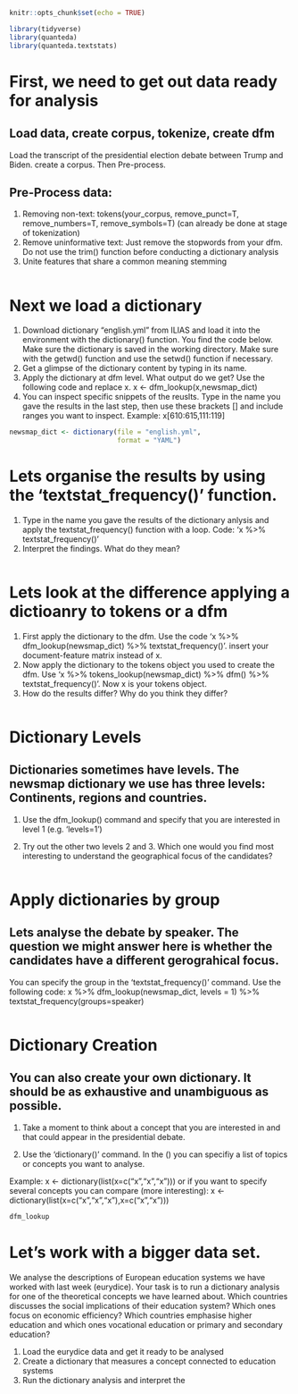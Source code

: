 
```{r setup, include=FALSE}
knitr::opts_chunk$set(echo = TRUE)

library(tidyverse)
library(quanteda)
library(quanteda.textstats)
```

# First, we need to get out data ready for analysis
## Load data, create corpus, tokenize, create dfm
Load the transcript of the presidential election debate between Trump and Biden. create a corpus. Then Pre-process.

## Pre-Process data: 
1. Removing non-text: tokens(your_corpus,  remove_punct=T,  remove_numbers=T, remove_symbols=T) (can already be done at stage of tokenization)
2. Remove uninformative text: Just remove the stopwords from your dfm. Do not use the trim() function before conducting a dictionary analysis
3. Unite features that share a common meaning stemming
```{r}


```

# Next we load a dictionary
1. Download dictionary "english.yml" from ILIAS and load it into the environment with the dictionary() function. You find the code below. Make sure the dictionary is saved in the working directory. Make sure with the getwd() function and use the setwd() function if necessary.
2. Get a glimpse of the dictionary content by typing in its name.
3. Apply the dictionary at dfm level. What output do we get? Use the following code and replace x. x <- dfm_lookup(x,newsmap_dict)
4. You can inspect specific snippets of the reuslts. Type in the name you gave the results in the last step, then use these brackets [] and include ranges you want to inspect. 
Example:  x[610:615,111:119]



```{r}
newsmap_dict <- dictionary(file = "english.yml",
                           format = "YAML")


```


# Lets organise the results by using the 'textstat_frequency()' function. 
1. Type in the name you gave the results of the dictionary anlysis and apply the textstat_frequency() function with a loop.
Code: 'x %>% textstat_frequency()'
2. Interpret the findings. What do they mean?

```{r}

```

# Lets look at the difference applying a dictioanry to tokens or a dfm
1. First apply the dictionary to the dfm. Use the code 'x %>% dfm_lookup(newsmap_dict) %>%  textstat_frequency()'. insert your document-feature matrix instead of x.
2. Now apply the dictionary to the tokens object you used to create the dfm. Use 'x %>% tokens_lookup(newsmap_dict) %>% dfm() %>% textstat_frequency()'. Now x is your tokens object.
3. How do the results differ? Why do you think they differ?

```{r}


```
# Dictionary Levels
## Dictionaries sometimes have levels. The newsmap dictionary we use has three levels: Continents, regions and countries.

1. Use the dfm_lookup() command and specify that you are interested in level 1 (e.g. 'levels=1')

2. Try out the other two levels 2 and 3. Which one would you find most interesting to understand the geographical focus of the candidates?


```{r}

```


# Apply dictionaries by group
## Lets analyse the debate by speaker. The question we might answer here is whether the candidates have a different gerograhical focus.

You can specify the group in the 'textstat_frequency()' command. Use the following code: x %>% dfm_lookup(newsmap_dict, levels = 1) %>%
  textstat_frequency(groups=speaker)


```{r}


```

# Dictionary Creation
## You can also create your own dictionary. It should be as exhaustive and unambiguous as possible.

1. Take a moment to think about a concept that you are interested in and that could appear in the presidential debate.

2. Use the 'dictionary()' command. In the () you can specifiy a list of topics or concepts you want to analyse.

Example: x <- dictionary(list(x=c("x","x","x"))) or if you want to specify several concepts you can compare (more interesting): x <- dictionary(list(x=c("x","x","x"),x=c("x","x")))


```{r}

dfm_lookup
```

# Let's work with a bigger data set.

We analyse the descriptions of European education systems we have worked with last week (eurydice). Your task is to run a dictionary analysis for one of the theoretical concepts we have learned about. Which countries discusses the social implications of their education system? Which ones focus on economic efficiency? Which countries emphasise higher education and which ones vocational education or primary and secondary education?

1. Load the eurydice data and get it ready to be analysed
2. Create a dictionary that measures a concept connected to education systems
3. Run the dictionary analysis and interpret the

```{r}


```
